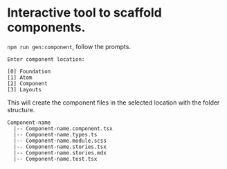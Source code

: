 
<Meta title="Documentation/Component Generation" />

# Interactive tool to scaffold components.

`npm run gen:component`, follow the prompts.

```
Enter component location:

[0] Foundation
[1] Atom
[2] Component
[3] Layouts
```

This will create the component files in the selected location with the folder structure.

```
Component-name
  |-- Component-name.component.tsx
  |-- Component-name.types.ts
  |-- Component-name.module.scss
  |-- Component-name.stories.tsx
  |-- Component-name.stories.mdx
  |-- Component-name.test.tsx
```

